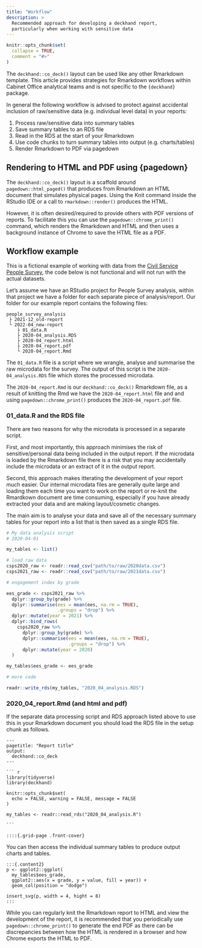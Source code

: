 ```yaml
---
title: "Workflow"
description: >
  Recommended approach for developing a deckhand report,
  particularly when working with sensitive data
---
```


```r
knitr::opts_chunk$set(
  collapse = TRUE,
  comment = "#>"
)
```

The `deckhand::co_deck()` layout can be used like any other Rmarkdown template. This article provides strategies for Rmarkdown workflows within Cabinet Office analytical teams and is not specific to the `{deckhand}` package.

In general the following workflow is advised to protect against accidental inclusion of raw/sensitive data (e.g. individual level data) in your reports:

1. Process raw/sensitive data into summary tables
1. Save summary tables to an RDS file
1. Read in the RDS at the start of your Rmarkdown
1. Use code chunks to turn summary tables into output (e.g. charts/tables)
1. Render Rmarkdown to PDF via pagedown

## Rendering to HTML and PDF using {pagedown}

The `deckhand::co_deck()` layout is a scaffold around `pagedown::html_paged()` that produces from Rmarkdown an HTML document that simulates physical pages. Using the Knit command inside the RStudio IDE or a call to `rmarkdown::render()` produces the HTML.

However, it is often desired/required to provide others with PDF versions of reports. To facilitate this you can use the `pagedown::chrome_print()` command, which renders the Rmarkdown and HTML and then uses a background instance of Chrome to save the HTML file as a PDF.


## Workflow example

This is a fictional example of working with data from the [Civil Service People Survey](https://www.gov.uk/government/collections/civil-service-people-survey-hub), the code below is not functional and will not run with the actual datasets.

Let's assume we have an RStudio project for People Survey analysis, within that project we have a folder for each separate piece of analysis/report. Our folder for our example report contains the following files:

```verbatim
people_survey_analysis
 ├ 2021-12_old-report
 └ 2022-04_new-report
    ├ 01_data.R
    ├ 2020-04_analysis.RDS
    ├ 2020-04_report.html
    ├ 2020-04_report.pdf
    └ 2020-04_report.Rmd
```

The `01_data.R` file is a script where we wrangle, analyse and summarise the raw microdata for the survey. The output of this script is the `2020-04_analysis.RDS` file which stores the processed microdata.

The `2020-04_report.Rmd` is our `deckhand::co_deck()` Rmarkdown file, as a result of knitting the Rmd we have the `2020-04_report.html` file and and using `pagedown::chrome_print()` produces the `2020-04_report.pdf` file.

### 01_data.R and the RDS file
There are two reasons for why the microdata is processed in a separate script.

First, and most importantly, this approach minimises the risk of sensitive/personal data being included in the output report. If the microdata is loaded by the Rmarkdown file there is a risk that you may accidentally include the microdata or an extract of it in the output report.

Second, this approach makes itterating the development of your report much easier. Our internal microdata files are generally quite large and loading them each time you want to work on the report or re-knit the Rmardkown document are time consuming, especially if you have already extracted your data and are making layout/cosmetic changes.

The main aim is to analyse your data and save all of the necessary summary tables for your report into a list that is then saved as a single RDS file.

```r
# My data analysis script
# 2020-04-01

my_tables <- list()

# load raw data
csps2020_raw <- readr::read_csv("path/to/raw/2020data.csv")
csps2021_raw <- readr::read_csv("path/to/raw/2021data.csv")

# engagement index by grade

ees_grade <- csps2021_raw %>%
  dplyr::group_by(grade) %>%
  dplyr::summarise(ees = mean(ees, na.rm = TRUE),
                   .groups = "drop") %>%
  dplyr::mutate(year = 2021) %>%
  dplyr::bind_rows(
    csps2020_raw %>%
      dplyr::group_by(grade) %>%
      dplyr::summarise(ees = mean(ees, na.rm = TRUE),
                       .groups = "drop") %>%
      dplyr::mutate(year = 2020)
  )

my_tables$ees_grade <- ees_grade

# more code

readr::write_rds(my_tables, "2020_04_analysis.RDS")

```


### 2020_04_report.Rmd (and html and pdf)

If the separate data processing script and RDS approach listed above to use this in your Rmarkdown document you should load the RDS file in the setup chunk as follows.


````verbatim
---
pagetitle: "Report title"
output:
  deckhand::co_deck
---

``` r
library(tidyverse)
library(deckhand)

knitr::opts_chunk$set(
  echo = FALSE, warning = FALSE, message = FALSE
)

my_tables <- readr::read_rds("2020_04_analysis.R")

```

::::{.grid-page .front-cover}
````

You can then access the individual summary tables to produce output charts and tables.

````verbatim
:::{.content2}
p <- ggplot2::ggplot(
  my_tables$ees_grade, 
  ggplot2::aes(x = grade, y = value, fill = year)) +
  geom_col(position = "dodge")
  
insert_svg(p, width = 4, hight = 8)
:::
````

While you can regularly knit the Rmarkdown report to HTML and view the development of the report, it is recommended that you periodically use `pagedown::chrome_print()` to generate the end PDF as there can be discrepancies between how the HTML is rendered in a browser and how Chrome exports the HTML to PDF.
